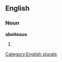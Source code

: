 
==English==

===Noun===
'''aboiteaus'''

# {{plural of|[[aboiteau]]}}

[[Category:English plurals]]